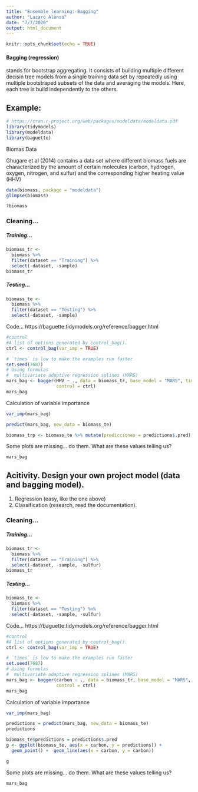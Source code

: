 ```yaml
---
title: "Ensemble learning: Bagging"
author: "Lazaro Alonso"
date: "7/7/2020"
output: html_document
---
```


```r
knitr::opts_chunk$set(echo = TRUE)
```

#### Bagging (regression)
stands for bootstrap aggregating. It consists of building multiple different decisin tree models from a single training data set by repeatedly using multiple bootstraped subsets of the data and averaging the models. Here, each tree is build independently to the others. 

## Example: 

```r
# https://cran.r-project.org/web/packages/modeldata/modeldata.pdf
library(tidymodels)
library(modeldata)
library(baguette)
```

Biomas Data

Ghugare et al (2014) contains a data set where different biomass fuels are characterized by the amount of certain molecules (carbon, hydrogen, oxygen, nitrogen, and sulfur) and the corresponding higher heating value (HHV)

```r
data(biomass, package = "modeldata")
glimpse(biomass)
```
```r
?biomass
```

### Cleaning...
##### Training... 

```r
biomass_tr <-
  biomass %>%
  filter(dataset == "Training") %>%
  select(-dataset, -sample)
biomass_tr
```
##### Testing...

```r
biomass_te <-
  biomass %>%
  filter(dataset == "Testing") %>%
  select(-dataset, -sample)

```


Code... 
https://baguette.tidymodels.org/reference/bagger.html

```r
#control	
#A list of options generated by control_bag().
ctrl <- control_bag(var_imp = TRUE)

# `times` is low to make the examples run faster
set.seed(7687)
# Using formulas
#  multivariate adaptive regression splines (MARS)
mars_bag <- bagger(HHV ~ ., data = biomass_tr, base_model = "MARS", times = 5,
                   control = ctrl)
mars_bag
```
Calculation of variable importance

```r
var_imp(mars_bag)
```
```r
predict(mars_bag, new_data = biomass_te)
```

```r
biomass_trp <- biomass_te %>% mutate(predicciones = predictions$.pred)
```


Some plots are missing... do them. What are these values telling us? 
```r
mars_bag
```

## Acitivity. Design your own project model (data and bagging model). 
1. Regression (easy, like the one above)
2. Classification (research, read the documentation). 

### Cleaning...
##### Training... 

```r
biomass_tr <-
  biomass %>%
  filter(dataset == "Training") %>%
  select(-dataset, -sample, -sulfur)
biomass_tr
```
##### Testing...

```r
biomass_te <-
  biomass %>%
  filter(dataset == "Testing") %>%
  select(-dataset, -sample, -sulfur)

```


Code... 
https://baguette.tidymodels.org/reference/bagger.html

```r
#control	
#A list of options generated by control_bag().
ctrl <- control_bag(var_imp = TRUE)

# `times` is low to make the examples run faster
set.seed(7687)
# Using formulas
#  multivariate adaptive regression splines (MARS)
mars_bag <- bagger(carbon ~ ., data = biomass_tr, base_model = "MARS", times = 5,
                   control = ctrl)
mars_bag
```
Calculation of variable importance

```r
var_imp(mars_bag)
```
```r
predictions = predict(mars_bag, new_data = biomass_te)
predictions
```

```r
biomass_te$predictions = predictions$.pred
g <- ggplot(biomass_te, aes(x = carbon, y = predictions)) +
  geom_point() +  geom_line(aes(x = carbon, y = carbon))

g
```



Some plots are missing... do them. What are these values telling us? 
```r
mars_bag
```
